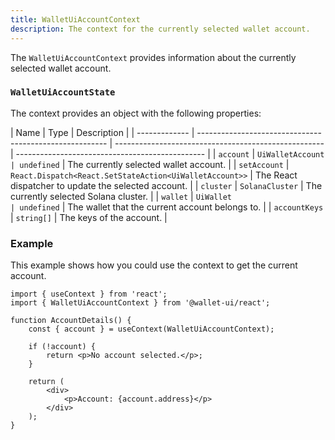 ```yaml
---
title: WalletUiAccountContext
description: The context for the currently selected wallet account.
---
```


The `WalletUiAccountContext` provides information about the currently selected wallet account.

### `WalletUiAccountState`

The context provides an object with the following properties:

| Name          | Type                                                    | Description                                          |
| ------------- | ------------------------------------------------------- | ---------------------------------------------------- | ----------------------------------------------- |
| `account`     | `UiWalletAccount                                        | undefined`                                           | The currently selected wallet account.          |
| `setAccount`  | `React.Dispatch<React.SetStateAction<UiWalletAccount>>` | The React dispatcher to update the selected account. |
| `cluster`     | `SolanaCluster`                                         | The currently selected Solana cluster.               |
| `wallet`      | `UiWallet                                               | undefined`                                           | The wallet that the current account belongs to. |
| `accountKeys` | `string[]`                                              | The keys of the account.                             |

### Example

This example shows how you could use the context to get the current account.

```tsx
import { useContext } from 'react';
import { WalletUiAccountContext } from '@wallet-ui/react';

function AccountDetails() {
    const { account } = useContext(WalletUiAccountContext);

    if (!account) {
        return <p>No account selected.</p>;
    }

    return (
        <div>
            <p>Account: {account.address}</p>
        </div>
    );
}
```
